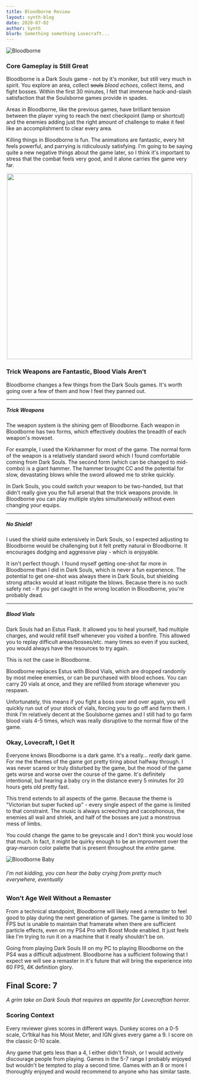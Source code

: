 ```yaml
---
title: Bloodborne Review
layout: synth-blog
date: 2020-07-02
author: Synth
blurb: Something something Lovecraft...
---
```


![Bloodborne](/img/bloodborne1.jpg)

### Core Gameplay is Still Great

Bloodborne is a Dark Souls game - not by it's moniker, but still very much in spirit. You explore an area, collect ~~souls~~ *blood echoes*,
collect items, and fight bosses. Within the first 30 minutes, I felt that immense hack-and-slash satisfaction that the Soulsborne
games provide in spades.

Areas in Bloodborne, like the previous games, have brilliant tension between the player vying to reach the next checkpoint (lamp
or shortcut) and the enemies adding just the right amount of challenge to make it feel like an accomplishment to clear every area.

Killing things in Bloodborne is fun. The animations are fantastic, every hit feels powerful, and parrying is ridiculously satisfying.
I'm going to be saying quite a new negative things about the game later, so I think it's important to stress that the combat feels
very good, and it alone carries the game very far.
<br/>
<center><img src="/img/bloodborne2.jpg" width="500" /></center>

### Trick Weapons are Fantastic, Blood Vials Aren't

Bloodborne changes a few things from the Dark Souls games. It's worth going over a few of them and how I feel they panned out.
***
##### Trick Weapons
The weapon system is the shining gem of Bloodborne. Each weapon in Bloodborne has two forms, which effectively doubles
the breadth of each weapon's moveset.

For example, I used the Kirkhammer for most of the game. The normal form of the weapon is a relatively standard sword
which I found comfortable coming from Dark Souls. The second form (which can be changed to mid-combo) is a giant hammer.
The hammer brought CC and the potential for slow, devastating blows while the sword allowed me to strike quickly.

In Dark Souls, you could switch your weapon to be two-handed, but that didn't really give you the full arsenal that the
trick weapons provide. In Bloodborne you can play multiple styles simultaneously without even changing your equips.
***
##### No Shield!
I used the shield quite extensively in Dark Souls, so I expected adjusting to Bloodborne would be challenging but it felt
pretty natural in Bloodborne. It encourages dodging and aggressive play - which is enjoyable.

It isn't perfect though. I found myself getting one-shot far more in Bloodborne than I did in Dark Souls, which is never a
fun experience. The potential to get one-shot was always there in Dark Souls, but shielding strong attacks would at least
mitigate the blows. Because there is no such safety net - if you get caught in the wrong location in Bloodborne, you're
probably dead.
***
##### Blood Vials
Dark Souls had an Estus Flask. It allowed you to heal yourself, had multiple charges, and would refill itself whenever
you visited a bonfire. This allowed you to replay difficult areas/bosses/etc. many times so even if you sucked, you would
always have the resources to try again.

This is not the case in Bloodborne.

Bloodborne replaces Estus with Blood Vials, which are dropped randomly by most melee enemies, or can be purchased with blood echoes.
You can carry 20 vials at once, and they are refilled from storage whenever you respawn.

Unfortunately, this means if you fight a boss over and over again, you will quickly run out of your stock of vials, forcing you to
go off and farm them. I think I'm relatively decent at the Soulsborne games and I still had to go farm blood vials 4-5 times, which
was really disruptive to the normal flow of the game.

### Okay, Lovecraft, I Get It

Everyone knows Bloodborne is a dark game. It's a really... *really* dark game. For me the themes of the game got pretty tiring about
halfway through. I was never scared or truly disturbed by the game, but the mood of the game gets worse and worse over the course of the
game. It's definitely intentional, but hearing a baby cry in the distance every 5 minutes for 20 hours gets old pretty fast.

This trend extends to all aspects of the game. Because the theme is "Victorian but super fucked up" - every single aspect of the game
is limited to that constraint. The music is always screeching and cacophonous, the enemies all wail and shriek, and half of the bosses
are just a monstrous mess of limbs.

You could change the game to be greyscale and I don't think you would lose that much. In fact, it might be quirky enough to be an improvment over
the gray-maroon color palette that is present throughout the *entire* game.

![Bloodborne Baby](/img/bloodborne3.jpg)
###### I'm not kidding, you can hear the baby crying from pretty much everywhere, eventually

### Won't Age Well Without a Remaster

From a technical standpoint, Bloodborne will likely need a remaster to feel good to play during the next generation of games.
The game is limited to 30 FPS but is unable to maintain that framerate when there are sufficient particle effects, even on my
PS4 Pro with Boost Mode enabled. It just feels like I'm trying to run it on a machine that it really shouldn't be on.

Going from playing Dark Souls III on my PC to playing Bloodborne on the PS4 was a difficult adjustment. Bloodborne has a sufficient
following that I expect we will see a remaster in it's future that will bring the experience into 60 FPS, 4K definition glory.

## Final Score: 7
*A grim take on Dark Souls that requires an appetite for Lovecraftian horror.*

### Scoring Context
Every reviewer gives scores in different ways. Dunkey scores on a 0-5 scale, Cr1tikal has his Moist Meter, and IGN gives every game a 9.
I score on the classic 0-10 scale.

Any game that gets less than a 4, I either didn't finish, or I would actively discourage people from
playing. Games in the 5-7 range I probably enjoyed but wouldn't be tempted to play a second time. Games with an 8 or more I thoroughly enjoyed
and would recommend to anyone who has similar taste.